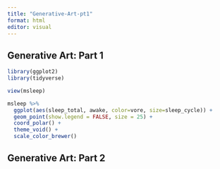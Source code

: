 ```yaml
---
title: "Generative-Art-pt1"
format: html
editor: visual
---
```


## Generative Art: Part 1

```r

library(ggplot2)
library(tidyverse)

```

```r
view(msleep)
```

```r
msleep %>% 
  ggplot(aes(sleep_total, awake, color=vore, size=sleep_cycle)) + 
  geom_point(show.legend = FALSE, size = 25) + 
  coord_polar() + 
  theme_void() + 
  scale_color_brewer()
```

## Generative Art: Part 2

```r

```
